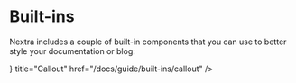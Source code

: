 # Built-ins


Nextra includes a couple of built-in components that you can use to better style
your documentation or blog:

<Cards>
  <Card
    icon={<WarningIcon />}
    title="Callout"
    href="/docs/guide/built-ins/callout"
  />
</Cards>
